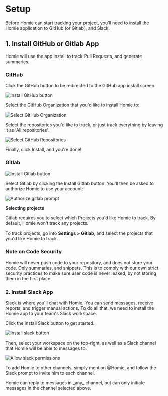 # Setup

<Description>
  Before Homie can start tracking your project, you’ll need to install the Homie
  application to GitHub (or Gitlab), and Slack.
</Description>

## 1. Install GitHub or Gitlab App

Homie will use the app install to track Pull Requests, and generate summaries.

### GitHub

Click the GitHub button to be redirected to the GitHub app install screen.

![Install GitHub button](/docs/getting-started/setup/github-install-button.png)

Select the GitHub Organization that you'd like to install Homie to:

![Select GitHub Organization](/docs/getting-started/setup/github-select-organization.png)

Select the repositories you'd like to track, or just track everything by leaving
it as 'All repositories':

![Select GitHub Repositories](/docs/getting-started/setup/github-select-repositories.png)

Finally, click Install, and you're done!

### Gitlab

![Install Gitlab button](/docs/getting-started/setup/gitlab-install-button.png)

Select Gitlab by clicking the Install Gitlab button. You'll then be asked to
authorize Homie to use your account:

![Authorize gitlab prompt](/docs/getting-started/setup/gitlab-authorize.png)

**Selecting projects**

Gitlab requires you to select which Projects you'd like Homie to track. By
default, Homie won't track any projects.

To track projects, go into **Settings > Gitlab**, and select the projects that
you'd like Homie to track.

### Note on Code Security

<Alert>
  Homie will never push code to your repository, and does not store your code.
  Only summaries, and snippets. This is to comply with our own strict security
  practices to make sure user code is never leaked, by not storing them in the
  first place.
</Alert>

### 2. Install Slack App

Slack is where you'll chat with Homie. You can send messages, receive reports,
and trigger manual actions. To do all that, we need to install the Homie app to
your team's Slack workspace.

Click the install Slack button to get started.

![Install slack button](/docs/getting-started/setup/slack-install-button.png)

Then, select your workspace on the top-right, as well as a Slack channel that
Homie will be able to messages to.

![Allow slack permissions](/docs/getting-started/setup/slack-allow.png)

To add Homie to other channels, simply mention @Homie, and follow the Slack
prompt to invite him to each channel.

<Alert>
  Homie can reply to messages in _any_ channel, but can only initiate messages
  in the channel selected above.
</Alert>
